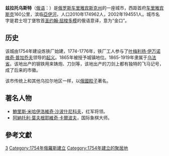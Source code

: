 {{Infobox Russian inhabited locality
|en_name=Zlatoust
|ru_name=Златоуст
|image_skyline=
|image_caption=
|coordinates={{Coord|55|10|N|59|40|E|region:RU|display=it}}
|pushpin_label_position=right
|image_coa=Coat of Arms of Zlatoust (Chelyabinsk oblast).png
|coa_caption=
|image_flag=Flag of Zlatoust.svg
|flag_caption=
|anthem=
|anthem_ref=
|holiday=
|holiday_ref=
|federal_subject=[[车里雅宾斯克州|车里雅宾斯克州]]
|federal_subject_ref=

|adm_city_jur=
|adm_city_jur_ref=
|adm_ctr_of=
|adm_ctr_of_ref=
|inhabloc_cat=市
|inhabloc_cat_ref=
|inhabloc_type=
|inhabloc_type_ref=

|urban_okrug_jur=Zlatoustovsky Urban Okrug
|urban_okrug_jur_ref=
|mun_admctr_of=Zlatoustovsky Urban Okrug
|mun_admctr_of_ref=
|leader_title=市长
|leader_title_ref=
|leader_name=Vyacheslav Zhilin
|leader_name_ref=
|representative_body=
|representative_body_ref=
|area_of_what=
|area_as_of=
|area_km2=
|area_km2_ref=
|pop_2010census=174962
|pop_2010census_rank=第103位
|pop_2010census_ref=<ref name="2010Census">{{ru-pop-ref|2010Census}}</ref>
|pop_density=
|pop_density_as_of=
|pop_density_ref=
|pop_latest=
|pop_latest_date=
|pop_latest_ref=
|established_date=1754年
|established_title=
|established_date_ref=
|current_cat_date=
|current_cat_date_ref=
|postal_codes=456200
|postal_codes_ref=
|dialing_codes=3513
|dialing_codes_ref=
|website=http://www.zlatoust.info/
|website_ref=
|commonscat=
|date=May 2010
}}
'''兹拉托乌斯特'''（[[俄语|俄语]]：'''{{lang|ru|Златоу́ст}}'''）是[[俄罗斯|俄罗斯]][[车里雅宾斯克州|车里雅宾斯克州]]的一座城市，西距首府[[车里雅宾斯克|车里雅宾斯克]]160公里，滨临[[亞伊河|亞伊河]]，人口2010年174962人，2002年194551人。城市名字是君士坦丁堡牧首[[约翰一世_(君士坦丁堡大主教)|圣约翰·屈梭多模]]的俄语意译，意为“金口”。

==历史==
该城由1754年建设炼铁厂始建，1774-1776年，铁厂工人参与了[[叶梅利扬·伊万诺维奇·普加乔夫|叶梅利扬·伊万诺维奇·普加乔夫]]领导的[[普加乔夫起义|起义]]。1865年被授予城镇地位。1865-1919年隶属于[[乌法省|乌法省]]。该地出产的钢铁用来铸炮、刀剑等，该地出产的刀剑上都有独特的飞马记号，成了后来的市徽。

该市传统上和其他乌拉尔地区一样，以[[俄國餃子|俄國餃子]]著名。

==著名人物==
*[[鮑里斯·米哈伊洛維奇·沙波什尼科夫|鮑里斯·米哈伊洛維奇·沙波什尼科夫]]，红军将领。
*[[阿納托利·葉夫根耶維奇·卡爾波夫|阿納托利·葉夫根耶維奇·卡爾波夫]]，国际象棋大师。

==參考文獻==
{{reflist}}

{{车里雅宾斯克州城市}}
{{Authority control}}
{{Russia-geo-stub}}

[[Category:车里雅宾斯克州城市|З]]
[[Category:1754年俄羅斯建立|Category:1754年俄羅斯建立]]
[[Category:1754年建立的聚居地|Category:1754年建立的聚居地]]